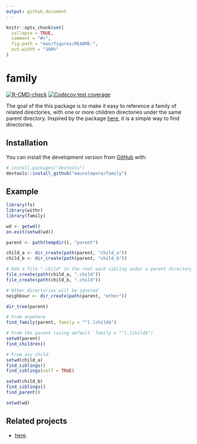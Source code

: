 ```yaml
---
output: github_document
---
```


<!-- README.md is generated from README.Rmd. Please edit that file -->

```r
knitr::opts_chunk$set(
  collapse = TRUE,
  comment = "#>",
  fig.path = "man/figures/README-",
  out.width = "100%"
)
```

# family

<!-- badges: start -->
[![R-CMD-check](https://github.com/maurolepore/family/workflows/R-CMD-check/badge.svg)](https://github.com/maurolepore/family/actions)
[![Codecov test coverage](https://codecov.io/gh/maurolepore/family/branch/master/graph/badge.svg)](https://codecov.io/gh/maurolepore/family?branch=master)
<!-- badges: end -->

The goal of the this package is to make it easy to reference a family of related directories, with one or more children directories under the same parent directory. Inspired by the package [here](https://github.com/r-lib/here), it is a simple way to find directories.

## Installation

You can install the development version from [GitHub](https://github.com/) with:

``` r
# install.packages("devtools")
devtools::install_github("maurolepore/family")
```

## Example

```r
library(fs)
library(withr)
library(family)

wd <- getwd()
on.exit(setwd(wd))

parent <- path(tempdir(), "parent")

child_a <- dir_create(path(parent, "child_a"))
child_b <- dir_create(path(parent, "child_b"))

# Add a file ".child" in the root each sibling under a parent directory
file_create(path(child_a, ".child"))
file_create(path(child_b, ".child"))

# Other directories will be ignored
neighbour <- dir_create(path(parent, "other"))

dir_tree(parent)

# From anywhere
find_family(parent, family = "^[.]child$")

# From the parent (using default `family = "^[.]child$")
setwd(parent)
find_children()

# From any child
setwd(child_a)
find_siblings()
find_siblings(self = TRUE)

setwd(child_b)
find_siblings()
find_parent()

setwd(wd)
```

## Related projects

* [here](https://github.com/r-lib/here).
